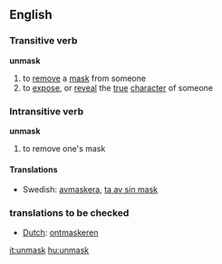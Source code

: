 ==English==
===Transitive verb===
'''unmask''' 
#to [[remove]] a [[mask]] from someone
#to [[expose]], or [[reveal]] the [[true]] [[character]] of someone

===Intransitive verb===
'''unmask'''  
#to remove one's mask

====Translations====
*Swedish: [[avmaskera]], [[ta av sin mask]]

===translations to be checked===
*[[Dutch]]: [[ontmaskeren]]

[[it:unmask]]
[[hu:unmask]]